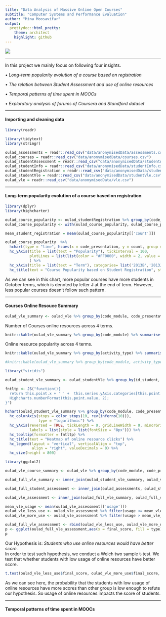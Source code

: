 ```yaml
---
title: "Data Analysis of Massive Online Open Courses"
subtitle: "Computer Systems and Performance Evaluation"
author: "Mina Moosavifar"
output:
  prettydoc::html_pretty:
    theme: architect
    highlight: github
---
```


<div align="center">
<img  src="images/mooc.jpg"  align = 'center'>
</div>

***

<p>
In this project we mainly focus on following four insights.

• *Long-term popularity evolution of a course based on registration*

• *The relation between Student Assessment and use of online resources*

• *Temporal patterns of time spent in MOOCs*

• *Exploratory analysis of forums of Coursera and Standford dataset*
</p>

***
<h4>
Importing and cleaning data
</h4>

```r
library(readr)

library(tidytext)
library(stringr)

oulad_assessments = readr::read_csv("data/anonymisedData/assessments.csv")
oulad_courses = readr::read_csv("data/anonymisedData/courses.csv")
oulad_studentAssessment = readr::read_csv("data/anonymisedData/studentAssessment.csv")
oulad_studentInfo = readr::read_csv("data/anonymisedData/studentInfo.csv")
oulad_studentRegistration = readr::read_csv("data/anonymisedData/studentRegistration.csv")
oulad_studentVle = readr::read_csv("data/anonymisedData/studentVle.csv")
oulad_vle = readr::read_csv("data/anonymisedData/vle.csv")
```

***

<h4> Long-term popularity evolution of a course based on registration </h4>

```r
library(dplyr)
library(highcharter)

oulad_course_popularity <- oulad_studentRegistration %>% group_by(code_module, code_presentation) %>% summarise(count = n())
oulad_course_popularity <- with(oulad_course_popularity, oulad_course_popularity[order(code_presentation, code_module, count),])

mean_student_registration = mean(oulad_course_popularity[['count']])

oulad_course_popularity  %>% 
  hchart(type = "line", hcaes(x = code_presentation, y = count, group = code_module)) %>% 
  hc_yAxis(title = list(text = "Popularity"), tickInterval = 100,
           plotLines = list(list(color = "#FF0000", width = 2, value = mean_student_registration, dashStyle = 'shortdash'))
           ) %>% 
  hc_xAxis(title = list(text = "Term"), categories= list('2013B','2013J','2014B','2014J')) %>% 
  hc_title(text = "Course Popularity based on Student Registration", style = list(fontWeight = "bold"))
```

<p>
As we can see in this chart, more popular courses have more students in October terms, which is denoted by letter J at the end of term. However, less popular courses doesn't follow such pattern.
</p>
***

<h4> Courses Online Resouce Summary</h4>

```r
oulad_vle_summary <- oulad_vle %>% group_by(code_module, code_presentation, activity_type) %>% summarise(count = n())
```

<p>
Number of Courses online resources across 4 terms.
</p>

```r
knitr::kable(oulad_vle_summary %>% group_by(code_module) %>% summarise(count = n()))
```

<p>
Online resource popularity across 4 terms.
</p>

```r
knitr::kable(oulad_vle_summary %>% group_by(activity_type) %>% summarise(count = n()) %>% arrange(desc(count)))

#knitr::kable(oulad_vle_summary %>% group_by(code_module, activity_type) %>% summarise(count = n()) %>% arrange(code_module))
```

```r
library("viridis")

oulad_student_vle_summary <- oulad_studentVle %>% group_by(id_student, code_module, code_presentation) %>% summarise(clicks = sum(sum_click))

fntltp <- JS("function(){
  return this.point.x + ' ' +  this.series.yAxis.categories[this.point.y] + ':<br>' +
  Highcharts.numberFormat(this.point.value, 2);
}")

hchart(oulad_student_vle_summary %>% group_by(code_module, code_presentation) %>% summarise(clicks = sum(clicks)), "heatmap", hcaes(x = code_presentation, y = code_module, value = clicks)) %>%
  hc_colorAxis(stops = color_stops(10, rev(inferno(10))),
               type = "logarithmic") %>% 
  hc_yAxis(reversed = TRUE, tickLength = 0, gridLineWidth = 0, minorGridLineWidth = 0,
           labels = list(style = list(fontSize = "8px"))) %>% 
  hc_tooltip(formatter = fntltp) %>% 
  hc_title(text = "Heatmap of online resource clicks") %>% 
  hc_legend(layout = "vertical", verticalAlign = "top",
            align = "right", valueDecimals = 0) %>% 
  hc_size(height = 800)
```

```r
library(ggplot2)

oulad_vle_course_summary <- oulad_vle %>% group_by(code_module, code_presentation) %>% summarise(count = n())

oulad_full_vle_summary <- inner_join(oulad_student_vle_summary, oulad_vle_course_summary, by = c("code_module", "code_presentation")) %>% mutate(usage = clicks*100/count)

oulad_full_student_assessment <- inner_join(oulad_assessments, oulad_studentAssessment, by = 'id_assessment')

oulad_vle_assessment <- inner_join(oulad_full_vle_summary, oulad_full_student_assessment, by = c("id_student", "code_module", "code_presentation")) %>% mutate(weight_score = weight*score)%>% group_by(id_student, code_module, code_presentation) %>% summarise(score = sum(weight_score), weight = sum(weight), usage = mean(usage)) %>% mutate(final_score = score/weight)

mean_vle_usage <- mean(oulad_vle_assessment[['usage']])
oulad_vle_less_use <- oulad_vle_assessment %>% filter(usage <= mean_vle_usage) %>% mutate(type = 'low usage')
oulad_vle_more_use <- oulad_vle_assessment %>% filter(usage > mean_vle_usage) %>% mutate(type = 'high usage')

oulad_full_vle_assessment <- rbind(oulad_vle_less_use, oulad_vle_more_use)
p <- ggplot(oulad_full_vle_assessment,aes(x = final_score, fill = type)) + geom_density(alpha= 0.4) + ggtitle("Students Scores Based on Resources Usage")
p
```

<p>
Our Hypothesis is: *Students who use online resources would have better score.*
<br>
In order to test such hypothesis, we conduct a Welch two sample t-test. We test that whether students with low usage of online resources have better score.
</p>

```r
t.test(oulad_vle_less_use$final_score, oulad_vle_more_use$final_score, alternative = 'less')
```
<p>
As we can see here, the probability that the students with low usage of online resources have more scores than other group is low enough to refute our hypothesis. So usage of online resources impacts the score of students.
</p>

***
<h4> Temporal patterns of time spent in MOOCs</h4>
```r

```